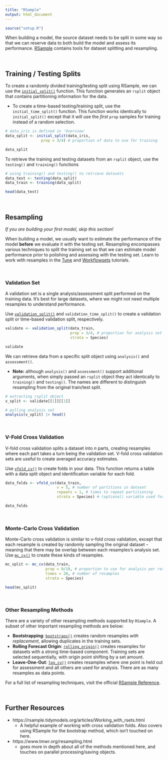 ```yaml
---
title: "RSample"
output: html_document
---
```


```r
source("setup.R")
```

When building a model, the source dataset needs to be split in some way so that we can reserve data to both build the model and assess its performance. [RSample](https://rsample.tidymodels.org/) contains tools for dataset splitting and resampling. 

<br>

## Training / Testing Splits ##

To create a randomly divided training/testing split using RSample, we can use the [`initial_split()`](https://rsample.tidymodels.org/reference/initial_split.html) function. This function generates an `rsplit` object that contains partitioning information for the data. 

  * To create a time-based testing/training split, use the `initial_time_split()` function. This function works identically to `initial_split()` except that it will use the *first* `prop` samples for training instead of a random selection. 

```r
# data_iris is defined in 'Overview'
data_split <- initial_split(data_iris, 
                prop = 3/4) # proportion of data to use for training

data_split
```

To retrieve the training and testing datasets from an `rsplit` object, use the `testing()` and `training()` functions 

```r
# using training() and testing() to retrieve datasets
data_test <- testing(data_split)
data_train <- training(data_split)

head(data_test)
```

<br>

## Resampling ##

*If you are building your first model, skip this section!*

When building a model, we usually want to estimate the performance of the model **before** we evaluate it with the testing set. Resampling encompasses various techniques to split the training set so that we can estimate model performance prior to polishing and assessing with the testing set. Learn to work with resamples in the [Tune](Tune.html) and [Workflowsets](WorkflowSets.html) tutorials. 

<br>

### Validation Set ###

A validation set is a single analysis/assessment split performed on the training data. It's best for large datasets, where we might not need multiple resamples to understand performance. 

Use [`validation_split()`](https://rsample.tidymodels.org/reference/validation_split.html) and `validation_time_split()` to create a validation split or time-based validation split, respectively.

```r
validate <- validation_split(data_train, 
                             prop = 3/4, # proportion for analysis set
                             strata = Species)

validate
```
We can retrieve data from a specific split object using `analysis()` and `assessment()`.

* **Note:** although `analysis()` and `assessment()` support additional arguments, when simply passed an `rsplit` object they act identically to `training()` and `testing()`. The names are different to distinguish resampling from the original train/test split.  

```r
# extracting rsplit object
v_split <- validate[[1]][[1]]

# pulling analysis set 
analysis(v_split) |> head()
```

<br>

### V-Fold Cross Validation ### 

V-fold cross validation splits a dataset into *n* parts, creating resamples where each part takes a turn being the validation set. V-fold cross validation sets are useful to create averaged accuracy estimates.

Use [`vfold_cv()`](https://rsample.tidymodels.org/reference/vfold_cv.html) to create folds in your data. This function returns a table with a data split object and identification variable for each fold. 

```r
data_folds <- vfold_cv(data_train, 
                       v = 5, # number of partitions in dataset 
                       repeats = 1, # times to repeat partitioning
                       strata = Species) # (optional) variable used for stratified sampling

data_folds
```

<br>

### Monte-Carlo Cross Validation ###

Monte-Carlo cross validation is similar to v-fold cross validation, except that each resample is created by randomly sampling the original dataset -- meaning that there may be overlap between each resamples's analysis set. Use [`mc_cv()`](https://rsample.tidymodels.org/reference/mc_cv.html) to create these kinds of resamples. 

```r
mc_split <- mc_cv(data_train, 
                  prop = 9/10, # proportion to use for analysis per resample
                  times = 20, # number of resamples
                  strata = Species)

head(mc_split)
```

<br>

### Other Resampling Methods ###

There are a variety of other resampling methods supported by `RSample`. A subset of other important resampling methods are below:

* **Bootstrapping**: [`bootstraps()`](https://rsample.tidymodels.org/reference/bootstraps.html) creates random resamples *with replacement*, allowing duplicates in the training sets. 
* **Rolling Forecast Origin**: [`rolling_origin()`](https://rsample.tidymodels.org/reference/rolling_origin.html) creates resamples for datasets with a strong time-based component. Training sets are selected sequentially, with origin point shifting by a set amount. 
* **Leave-One-Out**: [`loo_cv()`](https://rsample.tidymodels.org/reference/loo_cv.html) creates resamples where one point is held out for assessment and all others are used for analysis. There are as many resamples as data points. 

For a full list of resampling techniques, visit the official [RSample Reference](https://rsample.tidymodels.org/reference/index.html).

<br>

## Further Resources ##

* https://rsample.tidymodels.org/articles/Working_with_rsets.html
  *  A helpful example of working with cross validation folds. Also covers using RSample for the bootstrap method, which isn't touched on here. 
* https://www.tmwr.org/resampling.html
  * goes more in depth about all of the methods mentioned here, and touches on parallel processing/saving objects. 